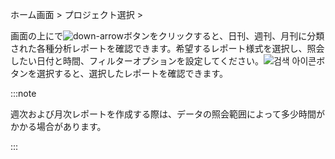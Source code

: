 
ホーム画面 &gt; プロジェクト選択 &gt; <Cmdname sid="side_report" className="uitext" />

画面の上に<Cmdname sid="report" className="uitext" />で![down-arrow](/img/down-arrow.svg)ボタンをクリックすると、日刊、週刊、月刊に分類された各種分析レポートを確認できます。希望するレポート様式を選択し、照会したい日付と時間、フィルターオプションを設定してください。![검색 아이콘](/img/ico-btn-search.png)ボタンを選択すると、選択したレポートを確認できます。

:::note

週次および月次レポートを作成する際は、データの照会範囲によって多少時間がかかる場合があります。

:::
